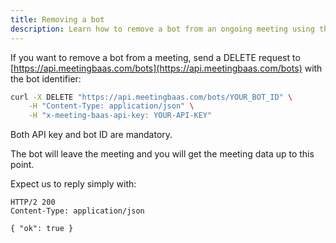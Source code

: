 ```yaml
---
title: Removing a bot
description: Learn how to remove a bot from an ongoing meeting using the API
---
```


If you want to remove a bot from a meeting, send a DELETE request to [https://api.meetingbaas.com/bots](https://api.meetingbaas.com/bots) with the bot identifier:

```bash
curl -X DELETE "https://api.meetingbaas.com/bots/YOUR_BOT_ID" \
    -H "Content-Type: application/json" \
    -H "x-meeting-baas-api-key: YOUR-API-KEY"
```

Both API key and bot ID are mandatory.

The bot will leave the meeting and you will get the meeting data up to this point.

Expect us to reply simply with:

```http
HTTP/2 200
Content-Type: application/json

{ "ok": true }
```
